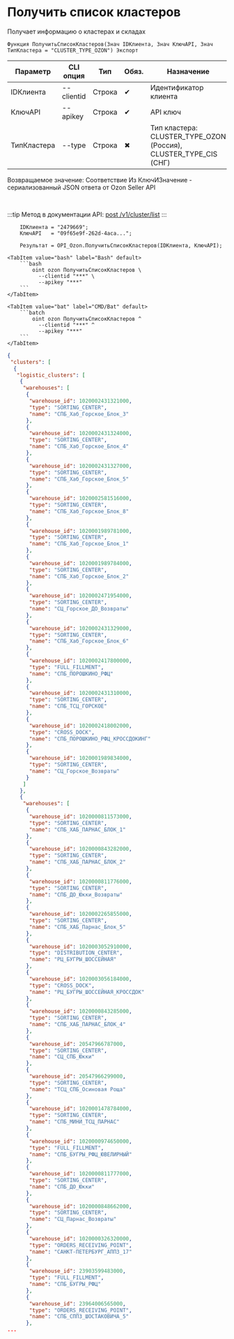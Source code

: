 ﻿---
sidebar_position: 1
description: Получить список кластеров и другие функции для работы с Ozon в Открытом пакете интеграций - бесплатной open-source библиотеке интеграций для 1С:Предприятие 8, OneScript и CLI
keywords: [1C, 1С, 1С:Предприятие, 1С:Предприятие 8.3, API, Интеграция, Сервисы, Обмен, OneScript, CLI, Ozon]
---


# Получить список кластеров
 Получает информацию о кластерах и складах



`Функция ПолучитьСписокКластеров(Знач IDКлиента, Знач КлючAPI, Знач ТипКластера = "CLUSTER_TYPE_OZON") Экспорт`

  | Параметр | CLI опция | Тип | Обяз. | Назначение |
  |-|-|-|-|-|
  | IDКлиента | --clientid | Строка | &#x2714; | Идентификатор клиента |
  | КлючAPI | --apikey | Строка | &#x2714; | API ключ |
  | ТипКластера | --type | Строка | &#x2716; | Тип кластера: CLUSTER_TYPE_OZON (Россия), CLUSTER_TYPE_CIS (СНГ) |

  
  Возвращаемое значение:   Соответствие Из КлючИЗначение - сериализованный JSON ответа от Ozon Seller API

<br/>

:::tip
Метод в документации API: [post /v1/cluster/list](https://docs.ozon.ru/api/seller/#operation/SupplyDraftAPI_DraftClusterList)
:::
<br/>



```bsl title="Пример использования для 1С:Предприятие/OneScript"
    IDКлиента = "2479669";
    КлючAPI   = "09f65e9f-262d-4aca...";

    Результат = OPI_Ozon.ПолучитьСписокКластеров(IDКлиента, КлючAPI);
```
    

 <Tabs>
  
    <TabItem value="bash" label="Bash" default>
        ```bash
            oint ozon ПолучитьСписокКластеров \
              --clientid "***" \
              --apikey "***"
        ```
    </TabItem>
  
    <TabItem value="bat" label="CMD/Bat" default>
        ```batch
            oint ozon ПолучитьСписокКластеров ^
              --clientid "***" ^
              --apikey "***"
        ```
    </TabItem>
</Tabs>


```json title="Результат"
{
 "clusters": [
  {
   "logistic_clusters": [
    {
     "warehouses": [
      {
       "warehouse_id": 1020002431321000,
       "type": "SORTING_CENTER",
       "name": "СПБ_Хаб_Горское_Блок_3"
      },
      {
       "warehouse_id": 1020002431324000,
       "type": "SORTING_CENTER",
       "name": "СПБ_Хаб_Горское_Блок_4"
      },
      {
       "warehouse_id": 1020002431327000,
       "type": "SORTING_CENTER",
       "name": "СПБ_Хаб_Горское_Блок_5"
      },
      {
       "warehouse_id": 1020002581516000,
       "type": "SORTING_CENTER",
       "name": "СПБ_Хаб_Горское_Блок_8"
      },
      {
       "warehouse_id": 1020001989781000,
       "type": "SORTING_CENTER",
       "name": "СПБ_Хаб_Горское_Блок_1"
      },
      {
       "warehouse_id": 1020001989784000,
       "type": "SORTING_CENTER",
       "name": "СПБ_Хаб_Горское_Блок_2"
      },
      {
       "warehouse_id": 1020002471954000,
       "type": "SORTING_CENTER",
       "name": "СЦ_Горское_ДО_Возвраты"
      },
      {
       "warehouse_id": 1020002431329000,
       "type": "SORTING_CENTER",
       "name": "СПБ_Хаб_Горское_Блок_6"
      },
      {
       "warehouse_id": 1020002417800000,
       "type": "FULL_FILLMENT",
       "name": "СПБ_ПОРОШКИНО_РФЦ"
      },
      {
       "warehouse_id": 1020002431310000,
       "type": "SORTING_CENTER",
       "name": "СПБ_ТСЦ_ГОРСКОЕ"
      },
      {
       "warehouse_id": 1020002418002000,
       "type": "CROSS_DOCK",
       "name": "СПБ_ПОРОШКИНО_РФЦ_КРОССДОКИНГ"
      },
      {
       "warehouse_id": 1020001989834000,
       "type": "SORTING_CENTER",
       "name": "СЦ_Горское_Возвраты"
      }
     ]
    },
    {
     "warehouses": [
      {
       "warehouse_id": 1020000811573000,
       "type": "SORTING_CENTER",
       "name": "СПБ_ХАБ_ПАРНАС_БЛОК_1"
      },
      {
       "warehouse_id": 1020000843282000,
       "type": "SORTING_CENTER",
       "name": "СПБ_ХАБ_ПАРНАС_БЛОК_2"
      },
      {
       "warehouse_id": 1020000811776000,
       "type": "SORTING_CENTER",
       "name": "СПБ_ДО_Юкки_Возвраты"
      },
      {
       "warehouse_id": 1020002265855000,
       "type": "SORTING_CENTER",
       "name": "СПБ_ХАБ_Парнас_Блок_5"
      },
      {
       "warehouse_id": 1020003052910000,
       "type": "DISTRIBUTION_CENTER",
       "name": "РЦ_БУГРЫ_ШОССЕЙНАЯ"
      },
      {
       "warehouse_id": 1020003056184000,
       "type": "CROSS_DOCK",
       "name": "РЦ_БУГРЫ_ШОССЕЙНАЯ_КРОССДОК"
      },
      {
       "warehouse_id": 1020000843285000,
       "type": "SORTING_CENTER",
       "name": "СПБ_ХАБ_ПАРНАС_БЛОК_4"
      },
      {
       "warehouse_id": 20547966787000,
       "type": "SORTING_CENTER",
       "name": "СЦ_СПБ_Юкки"
      },
      {
       "warehouse_id": 20547966299000,
       "type": "SORTING_CENTER",
       "name": "ТСЦ_СПБ_Осиновая Роща"
      },
      {
       "warehouse_id": 1020001478784000,
       "type": "SORTING_CENTER",
       "name": "СПБ_МИНИ_ТСЦ_ПАРНАС"
      },
      {
       "warehouse_id": 1020000974650000,
       "type": "FULL_FILLMENT",
       "name": "СПБ_БУГРЫ_РФЦ_ЮВЕЛИРНЫЙ"
      },
      {
       "warehouse_id": 1020000811777000,
       "type": "SORTING_CENTER",
       "name": "СПБ_ДО_Юкки"
      },
      {
       "warehouse_id": 1020000848662000,
       "type": "SORTING_CENTER",
       "name": "СЦ_Парнас_Возвраты"
      },
      {
       "warehouse_id": 1020000326320000,
       "type": "ORDERS_RECEIVING_POINT",
       "name": "САНКТ-ПЕТЕРБУРГ_АППЗ_17"
      },
      {
       "warehouse_id": 23903599483000,
       "type": "FULL_FILLMENT",
       "name": "СПБ_БУГРЫ_РФЦ"
      },
      {
       "warehouse_id": 23964006565000,
       "type": "ORDERS_RECEIVING_POINT",
       "name": "СПБ_СППЗ_ШОСТАКОВИЧА_5"
      },
...
```
